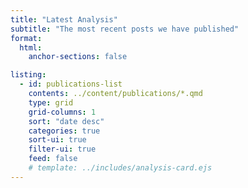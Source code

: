 ```yaml
---
title: "Latest Analysis"
subtitle: "The most recent posts we have published"
format:
  html:
    anchor-sections: false

listing:
  - id: publications-list
    contents: ../content/publications/*.qmd
    type: grid
    grid-columns: 1
    sort: "date desc"
    categories: true
    sort-ui: true
    filter-ui: true
    feed: false
    # template: ../includes/analysis-card.ejs
---
```

